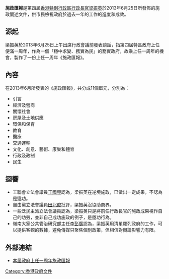 '''施政匯報'''是第四屆[[香港特別行政區行政長官|香港特別行政區行政長官]][[梁振英|梁振英]]於2013年6月25日所發佈的施政闡述文件，供市民檢視政府於過去一年的工作的進度和成效。

==源起==
梁振英於2013年6月25日上午出席行政會議前發表談話，指第四屆特區政府上任便滿一周年，作為一個「穩中求變、務實為民」的務實政府，故乘上任一周年的機會，製作了一份上任一周年《施政匯報》。

==內容==
在2013年6月所發表的《施政匯報》，共分成11個單元，分別為：
*引言
*經濟及營商
*關懷社會
*房屋及土地供應
*環保和保育
*教育
*醫療
*交通運輸
*文化、創意、藝術、康樂和體育
*行政及政制
*民生

==迴響==
*工聯會立法會議員[[王國興_(工聯會)|王國興]]認為，梁振英在逆境施政，已做出一定成果，不認為是邀功。
*自由黨立法會議員[[田北俊|田北俊]]批評，梁振英沒協助商界。
*一些泛民主派立法會議員認為，梁振英只是將前任行政長官的施政成果視作自己的功勞，並非自己成功施政的例子，是邀功行為。
*嶺南大家公共管治研究部主任[[李彭廣|李彭廣]]認為，梁振英用清單羅列政府的工作，可以提供客觀的數據，避免傳媒只聚焦個別政策，但相信對輿論影響力有限。

==外部連結==
*[https://web.archive.org/web/20130628233709/http://www.ceo.gov.hk/chi/report-yearone/ 本屆政府上任一周年施政匯報]

[[Category:香港政府文件|Category:香港政府文件]]